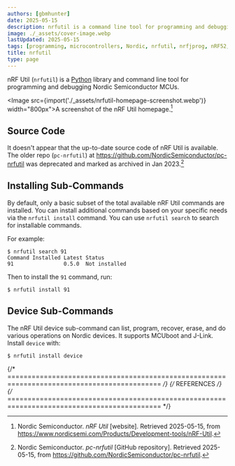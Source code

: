 ```yaml
---
authors: [gbmhunter]
date: 2025-05-15
description: nrfutil is a command line tool for programming and debugging Nordic Semiconductor MCUs.
image: ./_assets/cover-image.webp
lastUpdated: 2025-05-15
tags: [programming, microcontrollers, Nordic, nrfutil, nrfjprog, nRF52, nRF53, nRF91, Python]
title: nrfutil
type: page
---
```


<WarningIsNotes />

nRF Util (`nrfutil`) is a [Python](/programming/languages/python/) library and command line tool for programming and debugging Nordic Semiconductor MCUs.

<Image src={import('./_assets/nrfutil-homepage-screenshot.webp')} width="800px">A screenshot of the nRF Util homepage.[^nordic-semi-nrfutil-homepage]</Image>

## Source Code

It doesn't appear that the up-to-date source code of nRF Util is available. The older repo (`pc-nrfutil`) at https://github.com/NordicSemiconductor/pc-nrfutil was deprecated and marked as archived in Jan 2023.[^nordic-semi-pc-nrfutil-repo]

## Installing Sub-Commands

By default, only a basic subset of the total available nRF Util commands are installed. You can install additional commands based on your specific needs via the `nrfutil install` command. You can use `nrfutil search` to search for installable commands.

For example:

```batch
$ nrfutil search 91
Command Installed Latest Status
91                0.5.0  Not installed
```

Then to install the `91` command, run:

```batch
$ nrfutil install 91
```

## Device Sub-Commands

The nRF Util device sub-command can list, program, recover, erase, and do various operations on Nordic devices. It supports MCUboot and J-Link. Install `device` with:

```batch
$ nrfutil install device
```





{/* ============================================================================================ */}
{/* REFERENCES */}
{/* ============================================================================================ */}

[^nordic-semi-nrfutil-homepage]: Nordic Semiconductor. _nRF Util_ [website]. Retrieved 2025-05-15, from https://www.nordicsemi.com/Products/Development-tools/nRF-Util.
[^nordic-semi-pc-nrfutil-repo]: Nordic Semiconductor. _pc-nrfutil_ [GitHub repository]. Retrieved 2025-05-15, from https://github.com/NordicSemiconductor/pc-nrfutil.